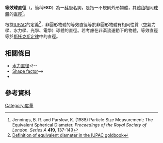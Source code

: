 '''等效球直徑'''（{{lang-en|'''equivalent spherical diameter'''}}，簡稱'''ESD'''）為一[[科學|科學]]名詞，是指一不規則外形物體，其[[體積|體積]]相同[[球體|球體]]的[[直徑|直徑]]<ref>Jennings, B. R. and Parslow, K. (1988) Particle Size Measurement: The Equivalent Spherical Diameter.  ''Proceedings of the Royal Society of London. Series A'' '''419''', 137-149</ref>。

根據[[IUPAC|IUPAC]]的定義<ref>[http://goldbook.iupac.org/goldbook/E02191.html Definition of equivalent diameter in the IUPAC goldbook]{{Dead link|date=2020年1月 |bot=InternetArchiveBot |fix-attempted=yes }}</ref>，非圓形物體的等效直徑等於非圓形物體有相同性質（空氣力學、水力學、光學、電學）球體的直徑。若考慮在非紊流運動下的物體，等效直徑等於[[斯托克斯定律|斯托克斯定律]]中的直徑。

==相關條目==
* [[水力直径|水力直径]]<!--
* [[Shape_factor_(disambiguation)|Shape factor]]-->
* {{link-en|斯托克斯半徑|Stokes radius}}

==參考資料==
{{reflist}}

{{物理小作品}}

[[Category:度量|Category:度量]]